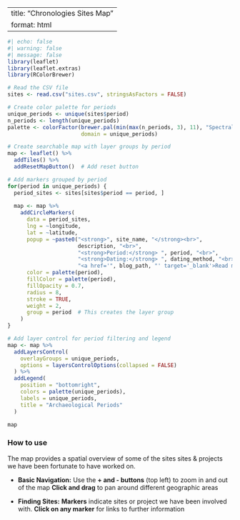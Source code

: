 
---
title: "Chronologies Sites Map"
format: html
---

```r
#| echo: false
#| warning: false
#| message: false 
library(leaflet)
library(leaflet.extras)
library(RColorBrewer)

# Read the CSV file
sites <- read.csv("sites.csv", stringsAsFactors = FALSE)

# Create color palette for periods
unique_periods <- unique(sites$period)
n_periods <- length(unique_periods)
palette <- colorFactor(brewer.pal(min(max(n_periods, 3), 11), "Spectral"), 
                       domain = unique_periods)

# Create searchable map with layer groups by period
map <- leaflet() %>%
  addTiles() %>%
  addResetMapButton()  # Add reset button

# Add markers grouped by period
for(period in unique_periods) {
  period_sites <- sites[sites$period == period, ]
  
  map <- map %>%
    addCircleMarkers(
      data = period_sites,
      lng = ~longitude,
      lat = ~latitude,
      popup = ~paste0("<strong>", site_name, "</strong><br>",
                      description, "<br>",
                      "<strong>Period:</strong> ", period, "<br>",
                      "<strong>Dating:</strong> ", dating_method, "<br>",
                      "<a href='", blog_path, "' target='_blank'>Read more</a>"),
      color = palette(period),
      fillColor = palette(period),
      fillOpacity = 0.7,
      radius = 8,
      stroke = TRUE,
      weight = 2,
      group = period  # This creates the layer group
    )
}

# Add layer control for period filtering and legend
map <- map %>%
  addLayersControl(
    overlayGroups = unique_periods,
    options = layersControlOptions(collapsed = FALSE)
  ) %>%
  addLegend(
    position = "bottomright",
    colors = palette(unique_periods),
    labels = unique_periods,
    title = "Archaeological Periods"
  )

map
```

### How to use


The map provides a spatial overview of some of the sites sites & projects we have been fortunate to have worked on.

-   **Basic Navigation:** Use the **+ and - buttons** (top left) to zoom in and out of the map 
**Click and drag** to pan around different geographic areas

-   **Finding Sites:** **Markers** indicate  sites or project we have been involved with. **Click on any marker** for links to further information